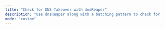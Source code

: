 ```yaml
---
title: "Check for DNS Takeover with dnsReaper"
description: "Use dnsReaper along with a batching pattern to check for DNS takeover en masse"
mode: "custom"
---
```



<WorkflowPage 
title="Check for DNS Takeover with dnsReaper"
category="Vulnerability Scanning"
description="Use dnsReaper along with a batching pattern to check for DNS takeover en masse"
createdOn="11 October, 2023"
author="RogueSMG"
workflowUrl="https://editor.staging.trickest.io/preview?workflow_url=https://trickest-public-workflow.s3.eu-central-1.amazonaws.com/dbe09d4a-2ee7-491f-a2b2-81b4db09330a.json"
id="dbe09d4a-2ee7-491f-a2b2-81b4db09330a"
/>